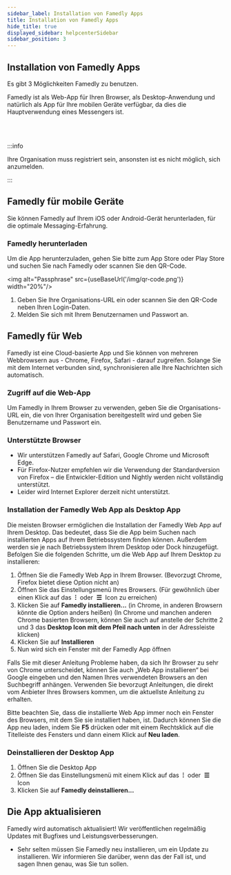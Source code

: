 ```yaml
---
sidebar_label: Installation von Famedly Apps
title: Installation von Famedly Apps
hide_title: true
displayed_sidebar: helpcenterSidebar
sidebar_position: 3
---
```



<div class="hero hero--primary">
  <div class="container">
    <h2 class="hero__title">Installation von Famedly Apps</h2>
    <p class="hero__subtitle">Es gibt 3 Möglichkeiten Famedly zu benutzen.</p>
    <p>Famedly ist als Web-App für Ihren Browser, als Desktop-Anwendung und natürlich als App für Ihre mobilen Geräte verfügbar, da dies die Hauptverwendung eines Messengers ist.</p>
  </div>
</div>
<br></br>

:::info

Ihre Organisation muss registriert sein, ansonsten ist es nicht möglich, sich anzumelden.

:::

## Famedly für mobile Geräte

Sie können Famedly auf Ihrem iOS oder Android-Gerät herunterladen, für die optimale Messaging-Erfahrung.

### Famedly herunterladen

Um die App herunterzuladen, gehen Sie bitte zum App Store oder Play Store und suchen Sie nach Famedly oder scannen Sie den QR-Code.

<img alt="Passphrase" src={useBaseUrl('/img/qr-code.png')} width="20%"/>

1. Geben Sie Ihre Organisations-URL ein oder scannen Sie den QR-Code neben Ihren Login-Daten.
2. Melden Sie sich mit Ihrem Benutzernamen und Passwort an.

## Famedly für Web

Famedly ist eine Cloud-basierte App und Sie können von mehreren Webbrowsern aus - Chrome, Firefox, Safari - darauf zugreifen. Solange Sie mit dem Internet verbunden sind, synchronisieren alle Ihre Nachrichten sich automatisch.

### Zugriff auf die Web-App

Um Famedly in Ihrem Browser zu verwenden, geben Sie die Organisations-URL ein, die von Ihrer Organisation bereitgestellt wird und geben Sie Benutzername und Passwort ein. 

### Unterstützte Browser

- Wir unterstützen Famedly auf Safari, Google Chrome und Microsoft Edge.
- Für Firefox-Nutzer empfehlen wir die Verwendung der Standardversion von Firefox – die Entwickler-Edition und Nightly werden nicht vollständig unterstützt. 
- Leider wird Internet Explorer derzeit nicht unterstützt.

### Installation der Famedly Web App als Desktop App

Die meisten Browser ermöglichen die Installation der Famedly Web App auf Ihrem Desktop. 
Das bedeutet, dass Sie die App beim Suchen nach installierten Apps auf Ihrem Betriebssystem finden können. Außerdem werden sie je nach Betriebssystem Ihrem Desktop oder Dock hinzugefügt. 
Befolgen Sie die folgenden Schritte, um die Web App auf Ihrem Desktop zu installieren: 

1. Öffnen Sie die Famedly Web App in Ihrem Browser. (Bevorzugt Chrome, Firefox bietet diese Option nicht an)
2. Öffnen Sie das Einstellungsmenü Ihres Browsers. (Für gewöhnlich über einen Klick auf das  **⁝**  oder  **☰**  Icon zu erreichen)
3. Klicken Sie auf **Famedly installieren...** (in Chrome, in anderen Browsern könnte die Option anders heißen)
   (In Chrome und manchen anderen Chrome basierten Browsern, können Sie auch auf anstelle der Schritte 2 und 3 das **Desktop Icon mit dem Pfeil nach unten** in der Adressleiste klicken)
4. Klicken Sie auf **Installieren**
5. Nun wird sich ein Fenster mit der Famedly App öffnen

Falls Sie mit dieser Anleitung Probleme haben, da sich Ihr Browser zu sehr von Chrome unterscheidet, können Sie auch „Web App installieren“ bei Google eingeben und den Namen Ihres verwendeten Browsers an den Suchbegriff anhängen. Verwenden Sie bevorzugt Anleitungen, die direkt vom Anbieter Ihres Browsers kommen, um die aktuellste Anleitung zu erhalten. 

Bitte beachten Sie, dass die installierte Web App immer noch ein Fenster des Browsers, mit dem Sie sie installiert haben, ist. Dadurch können Sie die App neu laden, indem Sie **F5** drücken oder mit einem Rechtsklick auf die Titelleiste des Fensters und dann einem Klick auf **Neu laden**.  

### Deinstallieren der Desktop App

1. Öffnen Sie die Desktop App
2. Öffnen Sie das Einstellungsmenü mit einem Klick auf das  **⁝**  oder  **☰**  Icon
3. Klicken Sie auf **Famedly deinstallieren...**

## Die App aktualisieren

Famedly wird automatisch aktualisiert! Wir veröffentlichen regelmäßig Updates mit Bugfixes und Leistungsverbesserungen.

- Sehr selten müssen Sie Famedly neu installieren, um ein Update zu installieren. Wir informieren Sie darüber, wenn das der Fall ist, und sagen Ihnen genau, was Sie tun sollen.
